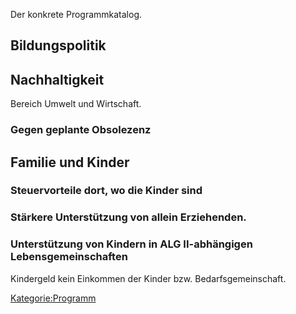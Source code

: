 Der konkrete Programmkatalog.

== Bildungspolitik ==

== Nachhaltigkeit ==

Bereich Umwelt und Wirtschaft.

=== Gegen geplante Obsolezenz ===


== Familie und Kinder ==


=== Steuervorteile dort, wo die Kinder sind ===

=== Stärkere Unterstützung von allein Erziehenden. ===


=== Unterstützung von Kindern in ALG II-abhängigen Lebensgemeinschaften ===

Kindergeld kein Einkommen der Kinder bzw. Bedarfsgemeinschaft.




[[Kategorie:Programm]]